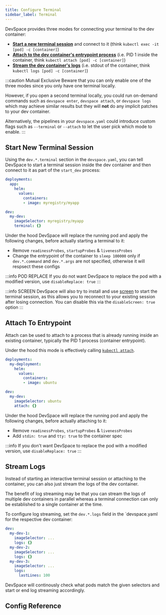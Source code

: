 ```yaml
---
title: Configure Terminal
sidebar_label: Terminal
---
```




DevSpace provides three modes for connecting your terminal to the dev container:
- **[Start a new terminal session](#start-new-terminal-session)** and connect to it (think `kubectl exec -it [pod] -c [container]`)
- **[Attach to the dev container's entrypoint process](#attach-to-entrypoint)** (i.e. PID 1 inside the container, think `kubectl attach [pod] -c [container]`)
- **[Stream the dev container's logs](#stream-logs)** (i.e. stdout of the container, think `kubectl logs [pod] -c [container]`)


:::caution Mutual Exclusive
Beware that you can only enable one of the three modes since you only have one terminal locally. 

However, if you open a second terminal locally, you could run on-demand commands such as `devspace enter`, `devspace attach`, or `devspace logs` which may achieve similar results but they will **not** do any implicit patches to your dev container.

Alternatively, the pipelines in your `devspace.yaml` could introduce custom flags such as `--terminal` or `--attach` to let the user pick which mode to enable.
:::


## Start New Terminal Session
Using the `dev.*.terminal` section in the `devspace.yaml`, you can tell DevSpace to start a terminal session inside the dev container and then connect to it as part of the `start_dev` process:
```yaml
deployments:
  app:
    helm:
      values:
        containers:
        - image: myregistry/myapp

dev:
  my-dev:
    imageSelector: myregistry/myapp
    terminal: {}
```

Under the hood DevSpace will replace the running pod and apply the following changes, before actually starting a terminal to it:
- Remove `readinessProbes`, `startupProbes` & `livenessProbes`
- Change the entrypoint of the container to `sleep 100000` only if `dev.*.command` and `dev.*.args` are not specified, otherwise it will respsect these configs

:::info POD REPLACE
If you do not want DevSpace to replace the pod with a modified version, use `disableReplace: true`
:::

:::info SCREEN
DevSpace will also try to install and use [screen](https://linuxize.com/post/how-to-use-linux-screen/) to start the terminal session, as this allows you to reconnect to your existing session after losing connection. You can disable this via the `disableScreen: true` option
:::


## Attach To Entrypoint
Attach can be used to attach to a process that is already running inside an existing container, typically the PID 1 process (container entrypoint). 

Under the hood this mode is effectively calling [`kubectl attach`](https://kubernetes.io/docs/reference/generated/kubectl/kubectl-commands#attach).

```yaml
deployments:
  my-deployment:
    helm:
      values:
        containers:
        - image: ubuntu

dev:
  my-dev:
    imageSelector: ubuntu
    attach: {}
```

Under the hood DevSpace will replace the running pod and apply the following changes, before actually attaching to it:
- Remove `readinessProbes`, `startupProbes` & `livenessProbes`
- Add `stdin: true` and `tty: true` to the container spec

:::info
If you don't want DevSpace to replace the pod with a modified version, use `disableReplace: true`
:::


## Stream Logs
Instead of starting an interactive terminal session or attaching to the container, you can also just stream the logs of the dev container.

The benefit of log streaming may be that you can stream the logs of multiple dev containers in parallel whereas a terminal connection can only be established to a single container at the time.

To configure log streaming, set the `dev.*.logs` field in the `devspace.yaml for the respective dev container:
```yaml
dev:
  my-dev-1:
    imageSelector: ...
    logs: {}
  my-dev-2:
    imageSelector: ...
    logs: {}
  my-dev-3:
    imageSelector: ...
    logs:
      lastLines: 100
```

DevSpace will continously check what pods match the given selectors and start or end log streaming accordingly.


## Config Reference

<ConfigPartialTerminal/>
<ConfigPartialAttach/>
<ConfigPartialLogs/>
